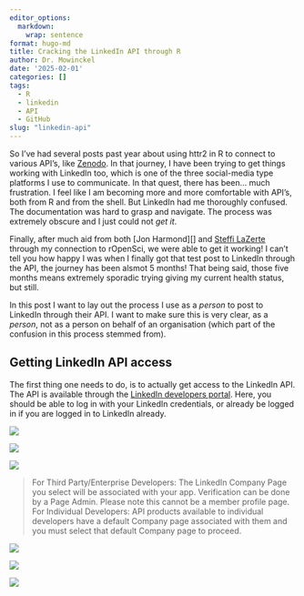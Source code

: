 ```yaml
---
editor_options: 
  markdown: 
    wrap: sentence
format: hugo-md
title: Cracking the LinkedIn API through R
author: Dr. Mowinckel
date: '2025-02-01'
categories: []
tags:
  - R
  - linkedin
  - API
  - GitHub
slug: "linkedin-api"
---
```


So I've had several posts past year about using [httr2]{} in R to connect to various API's, like [Zenodo]().
In that journey, I have been trying to get things working with LinkedIn too, which is one of the three social-media type platforms I use to communicate. 
In that quest, there has been... much frustration.
I feel like I am becoming more and more comfortable with API's, both from R and from the shell. 
But LinkedIn had me thoroughly confused.
The documentation was hard to grasp and navigate.
The process was extremely obscure and I just could not _get it_.

Finally, after much aid from both [Jon Harmond][] and [Steffi LaZerte]() through my connection to rOpenSci, we were able to get it working!
I can't tell you how happy I was when I finally got that test post to LinkedIn through the API, the journey has been alsmot 5 months!
That being said, those five months means extremely sporadic trying giving my current health status, but still.

In this post I want to lay out the process I use as a _person_ to post to LinkedIn through their API.
I want to make sure this is very clear, as a _person_, not as a person on behalf of an organisation (which part of the confusion in this process stemmed from). 

## Getting LinkedIn API access

The first thing one needs to do, is to actually get access to the LinkedIn API.
The API is available through the [LinkedIn developers portal](https://developer.linkedin.com/).
Here, you should be able to log in with your LinkedIn credentials, or already be logged in if you are logged in to LinkedIn already.

![](li_dev.png)


![](li_app_create.png)

![](li_app_setup.png)

> For Third Party/Enterprise Developers: The LinkedIn Company Page you select will be associated with your app. Verification can be done by a Page Admin. Please note this cannot be a member profile page.
> For Individual Developers: API products available to individual developers have a default Company page associated with them and you must select that default Company page to proceed.

![](li_app_settings.png)

![](li_app_auth.png)

![](li_app_products.png)